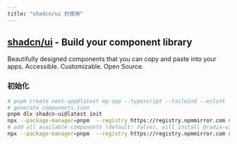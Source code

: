 ```yaml
---
title: "shadcn/ui 的使用"
---
```


## [shadcn/ui](https://ui.shadcn.com/) - Build your component library 

Beautifully designed components that you can copy and paste into your apps. Accessible. Customizable. Open Source.

### 初始化

```bash
# pnpm create next-app@latest my-app --typescript --tailwind --eslint
# generate components.json
pnpm dlx shadcn-ui@latest init
npx --package-manager=pnpm  --registry https://registry.npmmirror.com shadcn-ui@latest add button
# add all available components (default: false), will install @radix-ui/* packages src/components/ui/*
npx --package-manager=pnpm  --registry https://registry.npmmirror.com shadcn-ui@latest add -a
```